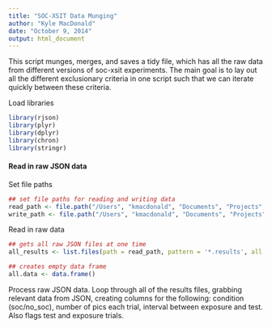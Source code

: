 ```yaml
---
title: "SOC-XSIT Data Munging"
author: "Kyle MacDonald"
date: "October 9, 2014"
output: html_document
---
```


This script munges, merges, and saves a tidy file, which has all the raw data from different versions of soc-xsit experiments. The main goal is to lay out all the different exclusionary criteria in one script such that we can iterate quickly between these criteria. 

Load libraries

```r
library(rjson)
library(plyr)
library(dplyr)
library(chron)
library(stringr)
```

#### Read in raw JSON data

Set file paths

```r
## set file paths for reading and writing data
read_path <- file.path("/Users", "kmacdonald", "Documents", "Projects", "SOC_XSIT", "raw_data", "adult-good", "replication/")
write_path <- file.path("/Users", "kmacdonald", "Documents", "Projects", "SOC_XSIT", "processed_data", "adult-looks", "redo_processing/")
```

Read in raw data

```r
## gets all raw JSON files at one time
all_results <- list.files(path = read_path, pattern = '*.results', all.files = FALSE)

## creates empty data frame
all.data <- data.frame()
```

Process raw JSON data. Loop through all of the results files, grabbing relevant data from JSON, creating columns for the following: condition (soc/no_soc), number of pics each trial, interval between exposure and test. Also flags test and exposure trials.

```r

```

